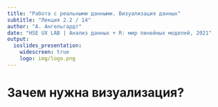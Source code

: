 ```yaml
---
title: "Работа с реальными данными. Визуализация данных"
subtitle: "Лекция 2.2 / 14"
author: "А. Ангельгардт"
date: "HSE UX LAB | Анализ данных + R: мир линейных моделей, 2021"
output: 
  ioslides_presentation:
    widescreen: true
    logo: img/logo.png
---
```


# Зачем нужна визуализация?



